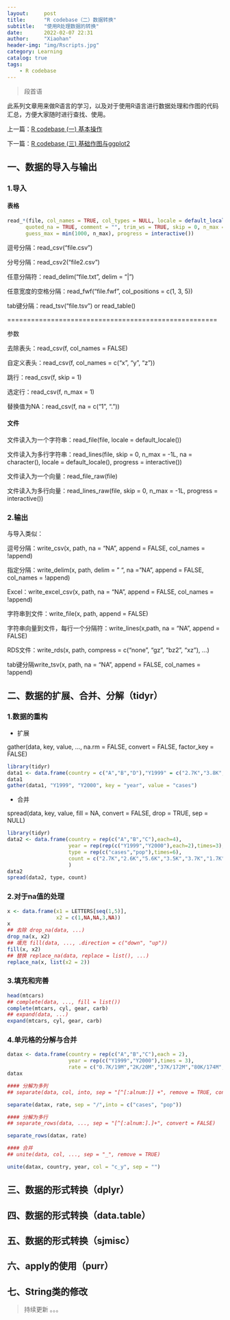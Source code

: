 ```yaml
---
layout:     post
title:      "R codebase（二）数据转换"
subtitle:   "使用R处理数据的转换"
date:       2022-02-07 22:31
author:     "Xiaohan"
header-img: "img/Rscripts.jpg"
category: Learning
catalog: true
tags:
    - R codebase
---
```


> 段首语

此系列文章用来做R语言的学习，以及对于使用R语言进行数据处理和作图的代码汇总，方便大家随时进行查找、使用。

上一篇：[R codebase (一) 基本操作](https://yangxiaohan0120.github.io/learning/2022/02/07/Learning-R-codebase-(一)-基本操作)

下一篇：[R codebase (三) 基础作图与ggplot2](https://yangxiaohan0120.github.io/learning/2022/02/07/Learning-R-codebase-(三)-基础作图与ggplot2)


## 一、数据的导入与输出

### 1.导入

#### 表格

```r
read_*(file, col_names = TRUE, col_types = NULL, locale = default_locale(), na = c("", "NA"),
      quoted_na = TRUE, comment = "", trim_ws = TRUE, skip = 0, n_max = Inf, 
      guess_max = min(1000, n_max), progress = interactive())
```

逗号分隔：read_csv("file.csv")

分号分隔：read_csv2("file2.csv")

任意分隔符：read_delim("file.txt", delim = "|")

任意宽度的空格分隔：read_fwf("file.fwf", col_positions = c(1, 3, 5))

tab键分隔：read_tsv("file.tsv") or read_table()

=====================================================

参数

去除表头：read_csv(f, col_names = FALSE)

自定义表头：read_csv(f, col_names = c("x", "y", "z"))

跳行：read_csv(f, skip = 1)

选定行：read_csv(f, n_max = 1)

替换值为NA：read_csv(f, na = c("1", "."))

#### 文件

文件读入为一个字符串：read_file(file, locale = default_locale())

文件读入为多行字符串：read_lines(file, skip = 0, n_max = -1L, na = character(), locale = default_locale(), progress = interactive())

文件读入为一个向量：read_file_raw(file)

文件读入为多行向量：read_lines_raw(file, skip = 0, n_max = -1L, progress = interactive())


### 2.输出

与导入类似：

逗号分隔：write_csv(x, path, na = "NA", append = FALSE, col_names = !append)

指定分隔：write_delim(x, path, delim = " ", na = "NA", append = FALSE, col_names = !append)

Excel：write_excel_csv(x, path, na = "NA", append = FALSE, col_names = !append)

字符串到文件：write_file(x, path, append = FALSE) 

字符串向量到文件，每行一个分隔符：write_lines(x,path, na = "NA", append = FALSE) 

RDS文件：write_rds(x, path, compress = c("none", "gz", "bz2", "xz"), ...)

tab键分隔write_tsv(x, path, na = "NA", append = FALSE, col_names = !append)

## 二、数据的扩展、合并、分解（tidyr）

### 1.数据的重构

* 扩展

gather(data, key, value, ..., na.rm = FALSE, convert = FALSE, factor_key = FALSE)

```r
library(tidyr)
data1 <- data.frame(country = c("A","B","D"),"Y1999" = c("2.7K","3.8K","1.4K"),"Y2000" = c("3.0K","4.5K","2.0K"))
data1
gather(data1, "Y1999", "Y2000", key = "year", value = "cases")
```

* 合并

spread(data, key, value, fill = NA, convert = FALSE, drop = TRUE, sep = NULL)

```r
library(tidyr)
data2 <- data.frame(country = rep(c("A","B","C"),each=4),
                    year = rep(rep(c("Y1999","Y2000"),each=2),times=3),
                    type = rep(c("cases","pop"),times=6),
                    count = c("2.7K","2.6K","5.6K","3.5K","3.7K","1.7K","3.9K","2.4K","2.9K","2.0K","2.1K","4.6K")
                    )
data2
spread(data2, type, count)
```

### 2.对于na值的处理

```r
x <- data.frame(x1 = LETTERS[seq(1,5)],
                x2 = c(1,NA,NA,3,NA))
x
## 去除 drop_na(data, ...)
drop_na(x, x2)
## 填充 fill(data, ..., .direction = c("down", "up"))
fill(x, x2)
## 替换 replace_na(data, replace = list(), ...)
replace_na(x, list(x2 = 2))
```

### 3.填充和完善

```r
head(mtcars)
## complete(data, ..., fill = list())
complete(mtcars, cyl, gear, carb)
## expand(data, ...)
expand(mtcars, cyl, gear, carb)
```

### 4.单元格的分解与合并

```r
datax <- data.frame(country = rep(c("A","B","C"),each = 2),
                    year = rep(c("Y1999","Y2000"),times = 3),
                    rate = c("0.7K/19M","2K/20M","37K/172M","80K/174M","212K/1T","213K/1T"))
datax

#### 分解为多列
## separate(data, col, into, sep = "[^[:alnum:]] +", remove = TRUE, convert = FALSE, extra = "warn", fill = "warn", ...)

separate(datax, rate, sep = "/",into = c("cases", "pop"))

#### 分解为多行
## separate_rows(data, ..., sep = "[^[:alnum:].]+", convert = FALSE)

separate_rows(datax, rate)

#### 合并
## unite(data, col, ..., sep = "_", remove = TRUE)

unite(datax, country, year, col = "c_y", sep = "")

```



## 三、数据的形式转换（dplyr）

## 四、数据的形式转换（data.table）

## 五、数据的形式转换（sjmisc）

## 六、apply的使用（purr）

## 七、String类的修改

> 持续更新 。。。







